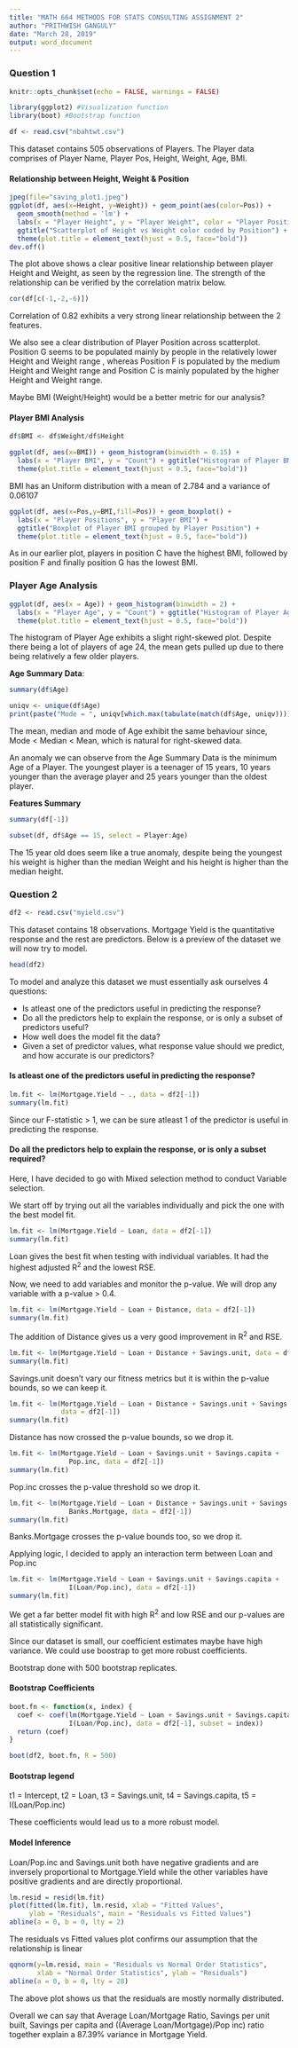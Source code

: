 ---
title: "MATH 664 METHODS FOR STATS CONSULTING ASSIGNMENT 2"
author: "PRITHWISH GANGULY"
date: "March 28, 2019"
output: word_document
---
### Question 1
```{r setup, include=FALSE}
knitr::opts_chunk$set(echo = FALSE, warnings = FALSE)
```

```{r message = FALSE}
library(ggplot2) #Visualization function
library(boot) #Bootstrap function
```

```{r}
df <- read.csv("nbahtwt.csv")
```

This dataset contains 505 observations of Players. The Player data comprises of
Player Name, Player Pos, Height, Weight, Age, BMI.

#### Relationship between Height, Weight & Position
```{r}
jpeg(file="saving_plot1.jpeg")
ggplot(df, aes(x=Height, y=Weight)) + geom_point(aes(color=Pos)) +
  geom_smooth(method = 'lm') + 
  labs(x = "Player Height", y = "Player Weight", color = "Player Position") +
  ggtitle("Scatterplot of Height vs Weight color coded by Position") + 
  theme(plot.title = element_text(hjust = 0.5, face="bold"))
dev.off()
```

The plot above shows a clear positive linear relationship between player 
Height and Weight, as seen by the regression line. The strength of the relationship
can be verified by the correlation matrix below.

```{r}
cor(df[c(-1,-2,-6)])
```

Correlation of 0.82 exhibits a very strong linear relationship between the 2
features.

We also see a clear distribution of Player Position across scatterplot.
Position G seems to be populated mainly by people in the relatively 
lower Height and Weight range , whereas Position F is populated by the medium
Height and Weight range and Position C is mainly populated by the higher Height
and Weight range.

Maybe BMI (Weight/Height) would be a better metric for our analysis?

#### Player BMI Analysis
```{r}
df$BMI <- df$Weight/df$Height
```

```{r}
ggplot(df, aes(x=BMI)) + geom_histogram(binwidth = 0.15) + 
  labs(x = "Player BMI", y = "Count") + ggtitle("Histogram of Player BMI") + 
  theme(plot.title = element_text(hjust = 0.5, face="bold"))
```

BMI has an Uniform distribution with a mean of 2.784 and a variance of 0.06107

```{r}
ggplot(df, aes(x=Pos,y=BMI,fill=Pos)) + geom_boxplot() + 
  labs(x = "Player Positions", y = "Player BMI") + 
  ggtitle("Boxplot of Player BMI grouped by Player Position") + 
  theme(plot.title = element_text(hjust = 0.5, face="bold"))
```

As in our earlier plot, players in position C have the highest BMI, followed by 
position F and finally position G has the lowest BMI.

### Player Age Analysis
```{r}
ggplot(df, aes(x = Age)) + geom_histogram(binwidth = 2) + 
  labs(x = "Player Age", y = "Count") + ggtitle("Histogram of Player Age") +
  theme(plot.title = element_text(hjust = 0.5, face="bold"))
```

The histogram of Player Age exhibits a slight right-skewed plot. Despite there
being a lot of players of age 24, the mean gets pulled up due to there being relatively
a few older players.

**Age Summary Data**:
```{r}
summary(df$Age)
```

```{r}
uniqv <- unique(df$Age)
print(paste("Mode = ", uniqv[which.max(tabulate(match(df$Age, uniqv)))]))
```

The mean, median and mode of Age exhibit the same behaviour since,
Mode < Median < Mean, which is natural for right-skewed data.

An anomaly we can observe from the Age Summary Data is the minimum Age of a Player.
The youngest player is a teenager of 15 years, 10 years younger than the average
player and 25 years younger than the oldest player.

**Features Summary**
```{r}
summary(df[-1])
```

```{r}
subset(df, df$Age == 15, select = Player:Age)
```

The 15 year old does seem like a true anomaly, despite being the youngest his weight
is higher than the median Weight and his height is higher than the median height.


### Question 2

```{r}
df2 <- read.csv("myield.csv")
```

This dataset contains 18 observations. Mortgage Yield is the quantitative 
response and the rest are predictors. Below is a preview of the dataset we will 
now try to model.
```{r}
head(df2)
```

To model and analyze this dataset we must essentially ask ourselves 4 questions:

* Is atleast one of the predictors useful in predicting the response?
* Do all the predictors help to explain the response, or is only a subset of
predictors useful?
* How well does the model fit the data?
* Given a set of predictor values, what response value should we predict, and
how accurate is our predictors?

#### Is atleast one of the predictors useful in predicting the response?

```{r}
lm.fit <- lm(Mortgage.Yield ~ ., data = df2[-1])
summary(lm.fit)
```

Since our F-statistic > 1, we can be sure atleast 1 of the predictor is useful in
predicting the response.

#### Do all the predictors help to explain the response, or is only a subset required?

Here, I have decided to go with Mixed selection method to conduct Variable selection.

We start off by trying out all the variables individually and pick the one with the
best model fit.
```{r}
lm.fit <- lm(Mortgage.Yield ~ Loan, data = df2[-1])
summary(lm.fit)
```

Loan gives the best fit when testing with individual variables. It had the highest
adjusted R^2^ and the lowest RSE.

Now, we need to add variables and monitor the p-value. We will drop any variable
with a p-value > 0.4.
```{r}
lm.fit <- lm(Mortgage.Yield ~ Loan + Distance, data = df2[-1])
summary(lm.fit)
```

The addition of Distance gives us a very good improvement in R^2^ and RSE.

```{r}
lm.fit <- lm(Mortgage.Yield ~ Loan + Distance + Savings.unit, data = df2[-1])
summary(lm.fit)
```

Savings.unit doesn't vary our fitness metrics but it is within the p-value bounds,
so we can keep it.

```{r}
lm.fit <- lm(Mortgage.Yield ~ Loan + Distance + Savings.unit + Savings.capita,
             data = df2[-1])
summary(lm.fit)
```

Distance has now crossed the p-value bounds, so we drop it.

```{r}
lm.fit <- lm(Mortgage.Yield ~ Loan + Savings.unit + Savings.capita +
               Pop.inc, data = df2[-1])
summary(lm.fit)
```

Pop.inc crosses the p-value threshold so we drop it.

```{r}
lm.fit <- lm(Mortgage.Yield ~ Loan + Distance + Savings.unit + Savings.capita +
               Banks.Mortgage, data = df2[-1])
summary(lm.fit)
```

Banks.Mortgage crosses the p-value bounds too, so we drop it.

Applying logic, I decided to apply an interaction term between Loan and Pop.inc
```{r}
lm.fit <- lm(Mortgage.Yield ~ Loan + Savings.unit + Savings.capita +
               I(Loan/Pop.inc), data = df2[-1])
summary(lm.fit)
```

We get a far better model fit with high R^2^ and low RSE and our p-values are 
all statistically significant.

Since our dataset is small, our coefficient estimates maybe have high variance.
We could use boostrap to get more robust coefficients.

Bootstrap done with 500 bootstrap replicates.

#### Bootstrap Coefficients
```{r}
boot.fn <- function(x, index) {
  coef <- coef(lm(Mortgage.Yield ~ Loan + Savings.unit + Savings.capita +
               I(Loan/Pop.inc), data = df2[-1], subset = index))
  return (coef)
}

boot(df2, boot.fn, R = 500)
```

#### Bootstrap legend
t1 = Intercept, t2 = Loan, t3 = Savings.unit, t4 = Savings.capita,
t5 = I(Loan/Pop.inc)

These coefficients would lead us to a more robust model.

#### Model Inference

Loan/Pop.inc and Savings.unit both have negative gradients and are inversely 
proportional to Mortgage.Yield while the other variables have positive gradients
and are directly proportional.

```{r}
lm.resid = resid(lm.fit)
plot(fitted(lm.fit), lm.resid, xlab = "Fitted Values", 
     ylab = "Residuals", main = "Residuals vs Fitted Values")
abline(a = 0, b = 0, lty = 2)
```

The residuals vs Fitted values plot confirms our assumption that the relationship
is linear

```{r}
qqnorm(y=lm.resid, main = "Residuals vs Normal Order Statistics",
       xlab = "Normal Order Statistics", ylab = "Residuals")
abline(a = 0, b = 0, lty = 28)
```

The above plot shows us that the residuals are mostly normally distributed.

Overall we can say that Average Loan/Mortgage Ratio, Savings per unit built,
Savings per capita and ((Average Loan/Mortgage)/Pop inc) ratio together explain
a 87.39% variance in Mortgage Yield.
